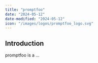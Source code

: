 ```yaml
---
title: "promptfoo"
date: "2024-05-12"
date-modified: "2024-05-12"
icon: "/images/logos/promptfoo_logo.svg"
---
```


## Introduction

promptfoo is a ...

